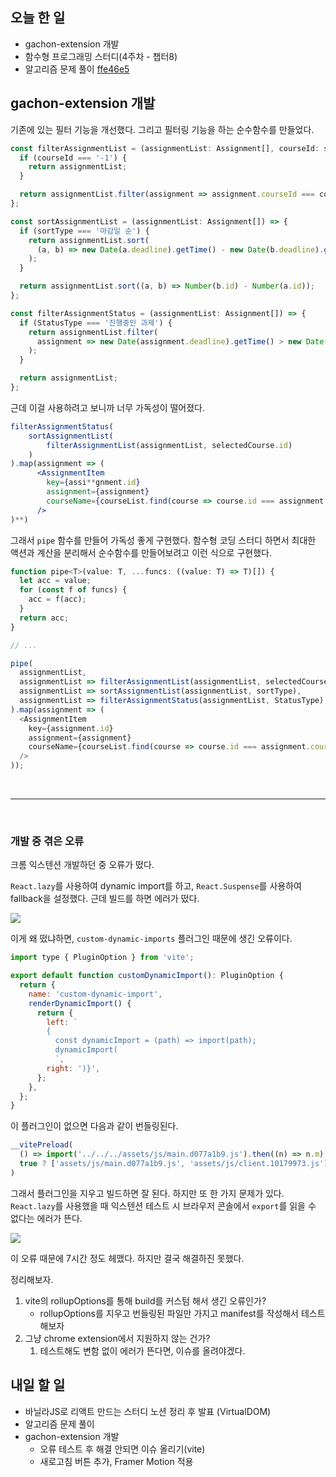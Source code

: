 ## 오늘 한 일

- gachon-extension 개발
- 함수형 프로그래밍 스터디(4주차 - 챕터8)
- 알고리즘 문제 풀이 [ffe46e5](https://github.com/kangju2000/Algorithm/commit/ffe46e5b976f96a197741463fa14a560f7aeafb8)

## gachon-extension 개발

기존에 있는 필터 기능을 개선했다. 그리고 필터링 기능을 하는 순수함수를 만들었다.

```js
const filterAssignmentList = (assignmentList: Assignment[], courseId: string) => {
  if (courseId === '-1') {
    return assignmentList;
  }

  return assignmentList.filter(assignment => assignment.courseId === courseId);
};

const sortAssignmentList = (assignmentList: Assignment[]) => {
  if (sortType === '마감일 순') {
    return assignmentList.sort(
      (a, b) => new Date(a.deadline).getTime() - new Date(b.deadline).getTime()
    );
  }

  return assignmentList.sort((a, b) => Number(b.id) - Number(a.id));
};

const filterAssignmentStatus = (assignmentList: Assignment[]) => {
  if (StatusType === '진행중인 과제') {
    return assignmentList.filter(
      assignment => new Date(assignment.deadline).getTime() > new Date().getTime()
    );
  }

  return assignmentList;
};
```

근데 이걸 사용하려고 보니까 너무 가독성이 떨어졌다.

```jsx
filterAssignmentStatus(
	sortAssignmentList(
		filterAssignmentList(assignmentList, selectedCourse.id)
	)
).map(assignment => (
	  <AssignmentItem
	    key={assi**gnment.id}
	    assignment={assignment}
	    courseName={courseList.find(course => course.id === assignment.courseId).name}
	  />
)**)
```

그래서 `pipe` 함수를 만들어 가독성 좋게 구현했다. 함수형 코딩 스터디 하면서 최대한 액션과 계산을 분리해서 순수함수를 만들어보려고 이런 식으로 구현했다.

```js
function pipe<T>(value: T, ...funcs: ((value: T) => T)[]) {
  let acc = value;
  for (const f of funcs) {
    acc = f(acc);
  }
  return acc;
}

// ...

pipe(
  assignmentList,
  assignmentList => filterAssignmentList(assignmentList, selectedCourse.id),
  assignmentList => sortAssignmentList(assignmentList, sortType),
  assignmentList => filterAssignmentStatus(assignmentList, StatusType)
).map(assignment => (
  <AssignmentItem
    key={assignment.id}
    assignment={assignment}
    courseName={courseList.find(course => course.id === assignment.courseId).name}
  />
));
```

<br />
<hr />
<br />

### 개발 중 겪은 오류

크롬 익스텐션 개발하던 중 오류가 떴다.

`React.lazy`를 사용하여 dynamic import를 하고, `React.Suspense`를 사용하여 fallback을 설정했다. 근데 빌드를 하면 에러가 떴다.

![](/log/23.05/05.03/build-error.png)

이게 왜 떴냐하면, `custom-dynamic-imports` 플러그인 때문에 생긴 오류이다.

```js
import type { PluginOption } from 'vite';

export default function customDynamicImport(): PluginOption {
  return {
    name: 'custom-dynamic-import',
    renderDynamicImport() {
      return {
        left: `
        {
          const dynamicImport = (path) => import(path);
          dynamicImport(
          `,
        right: ')}',
      };
    },
  };
}
```

이 플러그인이 없으면 다음과 같이 번들링된다.

```js
__vitePreload(
  () => import('../../../assets/js/main.d077a1b9.js').then((n) => n.m),
  true ? ['assets/js/main.d077a1b9.js', 'assets/js/client.10179973.js'] : void 0
)
```

그래서 플러그인을 지우고 빌드하면 잘 된다.
하지만 또 한 가지 문제가 있다. `React.lazy`를 사용했을 때 익스텐션 테스트 시 브라우저 콘솔에서 `export`를 읽을 수 없다는 에러가 뜬다.

![](/log/23.05/05.03/export-error.png)

이 오류 때문에 7시간 정도 헤맸다. 하지만 결국 해결하진 못했다.

정리해보자.

1. vite의 rollupOptions를 통해 build를 커스텀 해서 생긴 오류인가?
   - rollupOptions를 지우고 번들링된 파일만 가지고 manifest를 작성해서 테스트해보자
2. 그냥 chrome extension에서 지원하지 않는 건가?
   1. 테스트해도 변함 없이 에러가 뜬다면, 이슈를 올려야겠다.

## 내일 할 일

- 바닐라JS로 리액트 만드는 스터디 노션 정리 후 발표 (VirtualDOM)
- 알고리즘 문제 풀이
- gachon-extension 개발
  - 오류 테스트 후 해결 안되면 이슈 올리기(vite)
  - 새로고침 버튼 추가, Framer Motion 적용
